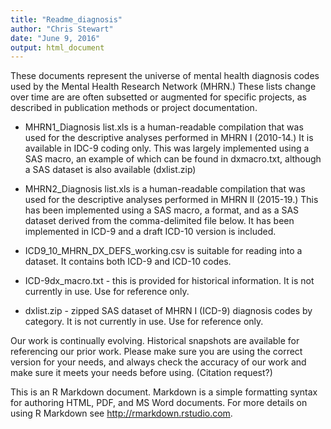 ---
title: "Readme_diagnosis"
author: "Chris Stewart"
date: "June 9, 2016"
output: html_document
---


These documents represent the universe of mental health diagnosis codes used by the Mental Health Research Network (MHRN.)  These lists change over time are are often subsetted or augmented for specific projects, as described in publication methods or project documentation.

* MHRN1_Diagnosis list.xls is a human-readable compilation that was used for the descriptive analyses performed in MHRN I (2010-14.)  It is available in IDC-9 coding only.  This was largely implemented using a SAS macro, an example of which can be found in dxmacro.txt, although a SAS dataset is also available (dxlist.zip)

* MHRN2_Diagnosis list.xls is a human-readable compilation that was used for the descriptive analyses performed in MHRN II (2015-19.)  This has been implemented using a SAS macro, a format, and as a SAS dataset derived from the comma-delimited file below.  It has been implemented in ICD-9 and a draft ICD-10 version is included.

* ICD9_10_MHRN_DX_DEFS_working.csv is suitable for reading into a dataset.  It contains both ICD-9 and ICD-10 codes.

* ICD-9dx_macro.txt - this is provided for historical information.  It is not currently in use.  Use for reference only.

* dxlist.zip - zipped SAS dataset of MHRN I (ICD-9) diagnosis codes by category. It is not currently in use.  Use for reference only.

Our work is continually evolving.  Historical snapshots are available for referencing our prior work.  Please make sure you are using the correct version for your needs, and always check the accuracy of our work and make sure it meets your needs before using.  (Citation request?)

 
This is an R Markdown document. Markdown is a simple formatting syntax for authoring HTML, PDF, and MS Word documents. For more details on using R Markdown see <http://rmarkdown.rstudio.com>.

